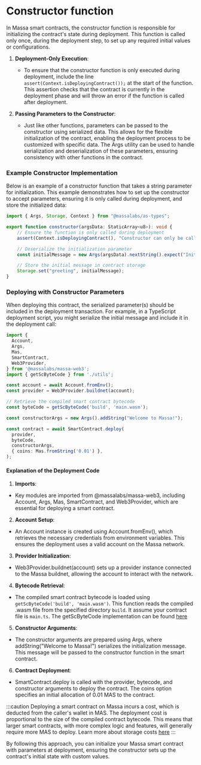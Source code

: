# Constructor function

In Massa smart contracts, the constructor function is responsible for initializing the contract's state during deployment. This function is called only once, during the deployment step, to set up any required initial values or configurations.

1. **Deployment-Only Execution**:
    - To ensure that the constructor function is only executed during deployment, include the line `assert(Context.isDeployingContract());` at the start of the function. This assertion checks that the contract is currently in the deployment phase and will throw an error if the function is called after deployment.

2. **Passing Parameters to the Constructor**:
    - Just like other functions, parameters can be passed to the constructor using serialized data. This allows for the flexible initialization of the contract, enabling the deployment process to be customized with specific data.
    The Args utility can be used to handle serialization and deserialization of these parameters, ensuring consistency with other functions in the contract.


###  Example Constructor Implementation
Below is an example of a constructor function that takes a string parameter for initialization. This example demonstrates how to set up the constructor to accept parameters, ensuring it is only called during deployment, and store the initialized data:

```ts
import { Args, Storage, Context } from "@massalabs/as-types";

export function constructor(argsData: StaticArray<u8>): void {
    // Ensure the function is only called during deployment
    assert(Context.isDeployingContract(), "Constructor can only be called during deployment");

    // Deserialize the initialization parameter
    const initialMessage = new Args(argsData).nextString().expect("Initialization parameter missing or invalid");

    // Store the initial message in contract storage
    Storage.set("greeting", initialMessage);
}
```

### Deploying with Constructor Parameters
When deploying this contract, the serialized parameter(s) should be included in the deployment transaction. For example, in a TypeScript deployment script, you might serialize the initial message and include it in the deployment call:

```ts
import {
  Account,
  Args,
  Mas,
  SmartContract,
  Web3Provider,
} from '@massalabs/massa-web3';
import { getScByteCode } from './utils';

const account = await Account.fromEnv();
const provider = Web3Provider.buildnet(account);

// Retrieve the compiled smart contract bytecode
const byteCode = getScByteCode('build', 'main.wasm');

const constructorArgs = new Args().addString("Welcome to Massa!");

const contract = await SmartContract.deploy(
  provider,
  byteCode,
  constructorArgs,
  { coins: Mas.fromString('0.01') },
);
```

#### Explanation of the Deployment Code
1. **Imports**:

- Key modules are imported from @massalabs/massa-web3, including Account, Args, Mas, SmartContract, and Web3Provider, which are essential for deploying a smart contract.

2. **Account Setup**:

- An Account instance is created using Account.fromEnv(), which retrieves the necessary credentials from environment variables. This ensures the deployment uses a valid account on the Massa network.

3. **Provider Initialization**:

- Web3Provider.buildnet(account) sets up a provider instance connected to the Massa buildnet, allowing the account to interact with the network.

4. **Bytecode Retrieval**:

- The compiled smart contract bytecode is loaded using `getScByteCode('build', 'main.wasm')`. This function reads the compiled .wasm file from the specified directory `build`.
 It assume your contract file is `main.ts`. The getScByteCode implementation can be found [here](https://github.com/massalabs/massa-sc-toolkit/blob/a987baa4ad0f5b9a3aea1cc1107d1e90892c5fee/packages/sc-project-initializer/commands/init/src/utils.ts#L8)

5. **Constructor Arguments**:

- The constructor arguments are prepared using Args, where addString("Welcome to Massa!") serializes the initialization message. This message will be passed to the constructor function in the smart contract.

6. **Contract Deployment**:

- SmartContract.deploy is called with the provider, bytecode, and constructor arguments to deploy the contract.
The coins option specifies an initial allocation of 0.01 MAS to the contract.

:::caution
Deploying a smart contract on Massa incurs a cost, which is deducted from the caller's wallet in MAS. The deployment cost is proportional to the size of the compiled contract bytecode. This means that larger smart contracts, with more complex logic and features, will generally require more MAS to deploy. Learn more about storage costs [here](https://docs.massa.net/docs/learn/storage-costs)
:::

By following this approach, you can initialize your Massa smart contract with parameters at deployment, ensuring the constructor sets up the contract's initial state with custom values.